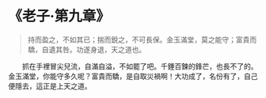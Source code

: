 # 《老子·第九章》

> 持而盈之，不如其已；揣而銳之，不可長保。金玉滿堂，莫之能守；富貴而驕，自遺其咎。功遂身退，天之道也。

&emsp;&emsp;抓在手裡冒尖兒流，自滿自溢，不如罷了吧。千錘百鍊的鋒芒，也長不了的。金玉滿堂，你能守多久呢？富貴而驕，是自取災禍啊！大功成了，名份有了，自己便隱去，這正是上天之道。
